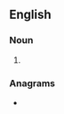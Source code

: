 ==English==

===Noun===
{{head|en|noun form}}

# {{plural of|educator|lang=en}}

===Anagrams===
* {{anagrams|en|a=acdeorstu|aeroducts|croustade|surcoated}}
